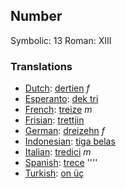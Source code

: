 ==Number==

Symbolic: 13
Roman: XIII

===Translations===

*[[Dutch]]: [[dertien]] ''f''
*[[Esperanto]]: [[dek tri]]
*[[French]]: [[treize]] ''m''
*[[Frisian]]: [[trettjin]]
*[[German]]: [[dreizehn]] ''f''
*[[Indonesian]]: [[tiga belas]]
*[[Italian]]: [[tredici]] ''m''
*[[Spanish]]: [[trece]] ''''
*[[Turkish]]: [[on üç]]